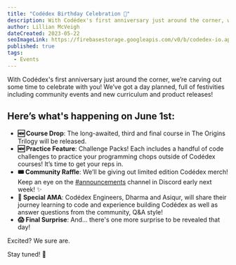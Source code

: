 ```yaml
---
title: "Codédex Birthday Celebration 🎂"
description: With Codédex's first anniversary just around the corner, we’re carving out some time to celebrate with you! We’ve got a day planned, full of festivities including community events and new curriculum and product releases!
author: Lillian McVeigh
dateCreated: 2023-05-22
seoImageLink: https://firebasestorage.googleapis.com/v0/b/codedex-io.appspot.com/o/blogs%2Fcodedexs-birthday-celebration%2Fbanner.gif?alt=media&token=ba00e5ab-c330-4922-9b26-43aca900368d
published: true
tags:
  - Events
---
```


With Codédex's first anniversary just around the corner, we’re carving out some time to celebrate with you! We’ve got a day planned, full of festivities including community events and new curriculum and product releases!

## Here’s what's happening on June 1st:

<ul>
  <li><strong>🆕 Course Drop</strong>: The long-awaited, third and final course in The Origins Trilogy will be released.</li>
  <li><strong>🆕 Practice Feature</strong>: Challenge Packs! Each includes a handful of code challenges to practice your programming chops outside of Codédex courses! It’s time to get your reps in.</li>
  <li><strong>🎟️ Community Raffle</strong>: We’ll be giving out limited edition Codédex merch! Keep an eye on the <a href="https://discord.com/channels/960713185055375478/992694461714927686/1110205145834336378" target="_blank">#announcements</a> channel in Discord early next week! ✨</li>
  <li><strong>💬 Special AMA</strong>: Codédex Engineers, Dharma and Asiqur, will share their journey learning to code and experience building Codédex as well as answer questions from the community, Q&A style!</li>
  <li><strong>😱 Final Surprise</strong>: And... there's one more surprise to be revealed that day!</li>
</ul>

Excited? We sure are.

Stay tuned! 💖
